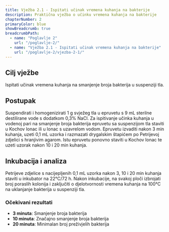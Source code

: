 ```yaml
---
title: Vježba 2.1 - Ispitati učinak vremena kuhanja na bakterije
description: Praktična vježba o učinku vremena kuhanja na bakterije
chapterNumber: 2
primaryColor: blue
showBreadcrumb: true
breadcrumbPath:
  - name: "Poglavlje 2"
    url: "/poglavlje-2/"
  - name: "Vježba 2.1 - Ispitati učinak vremena kuhanja na bakterije"
    url: "/poglavlje-2/vjezba-2-1/"
---
```


## Cilj vježbe

Ispitati učinak vremena kuhanja na smanjenje broja bakterija u suspenziji tla.

## Postupak

Suspendirati i homogenizirati 1 g svježeg tla u epruvetu s 9 mL sterilne destilirane vode s dodatkom 0,3% NaCl. Za ispitivanje učinka kuhanja u vodenoj pari na smanjenje broja bakterija epruvetu sa suspenzijom tla staviti u Kochov lonac ili u lonac s uzavrelom vodom. Epruvetu izvaditi nakon 3 min kuhanja, uzeti 0,1 mL uzorka i razmazati drygalskim štapićem po Petrijevoj zdjelici s hranjivim agarom. Istu epruvetu ponovno staviti u Kochov lonac te uzeti uzorak nakon 10 i 20 min kuhanja.

## Inkubacija i analiza

Petrijeve zdjelice s nacijepljenih 0,1 mL uzorka nakon 3, 10 i 20 min kuhanja staviti u inkubator na 22°C/72 h. Nakon inkubacije, na svakoj ploči izbrojati broj poraslih kolonija i zaključiti o djelotvornosti vremena kuhanja na 100°C na uklanjanje bakterija u suspenziji tla.

### Očekivani rezultati

- **3 minuta**: Smanjenje broja bakterija
- **10 minuta**: Značajno smanjenje broja bakterija  
- **20 minuta**: Minimalan broj preživjelih bakterija